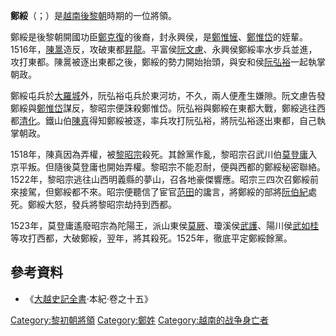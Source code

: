 '''鄭綏'''（{{vie|v=Trịnh Tuy|hn=鄭綏}}；{{bd|？||1524年||catIdx=T}}）是[[越南|越南]][[後黎朝|後黎朝]]時期的一位將領。

鄭綏是後黎朝開國功臣[[鄭克復|鄭克復]]的後裔，封永興侯，是[[鄭惟㦃|鄭惟㦃]]、[[鄭惟岱|鄭惟岱]]的姪輩。1516年，[[陳暠_(義軍首領)|陳暠]]造反，攻破東都[[昇龍|昇龍]]。平富侯[[阮文慮|阮文慮]]、永興侯鄭綏率水步兵並進，攻打東都。陳暠被逐出東都之後，鄭綏的勢力開始抬頭，與安和侯[[阮弘裕|阮弘裕]]一起執掌朝政。

鄭綏屯兵於[[大羅城|大羅城]]外，阮弘裕屯兵於東河坊，不久，兩人便產生嫌隙。阮文慮告發鄭綏與[[鄭惟岱|鄭惟岱]]謀反，黎昭宗便誅殺鄭惟岱。阮弘裕與鄭綏在東都大戰，鄭綏逃往西都[[清化|清化]]。鐵山伯[[陳真_(越南)|陳真]]得知鄭綏被逐，率兵攻打阮弘裕，將阮弘裕逐出東都，自己執掌朝政。

1518年，陳真因為弄權，被[[黎昭宗|黎昭宗]]殺死。其餘黨作亂，黎昭宗召武川伯[[莫登庸|莫登庸]]入京平叛。但隨後莫登庸也開始弄權。黎昭宗不能忍耐，便與西都的鄭綏秘密聯絡。1522年，黎昭宗逃往山西明義縣的夢山，召各地豪傑響應。昭宗三四次召鄭綏前來接駕，但鄭綏都不來。昭宗便聽信了宦官[[范田|范田]]的讒言，將鄭綏的部將[[阮伯紀|阮伯紀]]處死。鄭綏大怒，發兵將黎昭宗劫持到西都。

1523年，莫登庸遙廢昭宗為陀陽王，派山東侯[[莫厥|莫厥]]、瓊溪侯[[武護|武護]]、陽川侯[[武如桂|武如桂]]等攻打西都，大破鄭綏，翌年，將其殺死。1525年，徹底平定鄭綏餘黨。

==參考資料==
*《[[大越史記全書|大越史記全書]]·本紀·卷之十五》

[[Category:黎初朝將領|Category:黎初朝將領]]
[[Category:鄭姓|Category:鄭姓]]
[[Category:越南的战争身亡者|Category:越南的战争身亡者]]